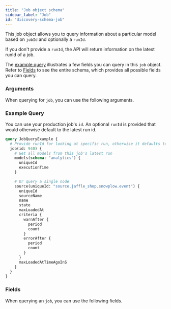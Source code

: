 ```yaml
---
title: "Job object schema"
sidebar_label: "Job"
id: "discovery-schema-job"
---
```



This job object allows you to query information about a particular model based on `jobId` and optionally a `runId`.

If you don't provide a `runId`, the API will return information on the latest runId of a job.

The [example query](#example-query) illustrates a few fields you can query in this `job` object. Refer to [Fields](#fields) to see the entire schema, which provides all possible fields you can query.

### Arguments

When querying for `job`, you can use the following arguments.

<ArgsTable queryName="job" />


### Example Query

You can use your production job's `id`. An optional `runId` is provided that would otherwise default to the latest run id.

```graphql
query JobQueryExample {
  # Provide runId for looking at specific run, otherwise it defaults to latest run
  job(id: 940) {
    # Get all models from this job's latest run
    models(schema: "analytics") {
      uniqueId
      executionTime
    }

    # Or query a single node
    source(uniqueId: "source.jaffle_shop.snowplow.event") {
      uniqueId
      sourceName
      name
      state
      maxLoadedAt
      criteria {
        warnAfter {
          period
          count
        }
        errorAfter {
          period
          count
        }
      }
      maxLoadedAtTimeAgoInS
    }
  }
}
```

### Fields
When querying an `job`, you can use the following fields.

<SchemaTable nodeName="JobNode" />
